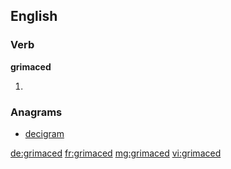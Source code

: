 ==English==

===Verb===
'''grimaced'''

# {{past of|[[grimace]]}}

===Anagrams===
* [[decigram#English|decigram]]

[[de:grimaced]]
[[fr:grimaced]]
[[mg:grimaced]]
[[vi:grimaced]]